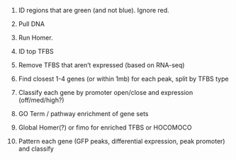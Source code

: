 1. ID regions that are green (and not blue). Ignore red. 
2. Pull DNA
3. Run Homer.
4. ID top TFBS
5. Remove TFBS that aren't expressed (based on RNA-seq)
6. Find closest 1-4 genes (or within 1mb) for each peak, split by TFBS type
7. Classify each gene by promoter open/close and expression (off/med/high?)
8. GO Term / pathway enrichment of gene sets

1. Global Homer(?) or fimo for enriched TFBS or HOCOMOCO

1. Pattern each gene (GFP peaks, differential expression, peak promoter) and classify
